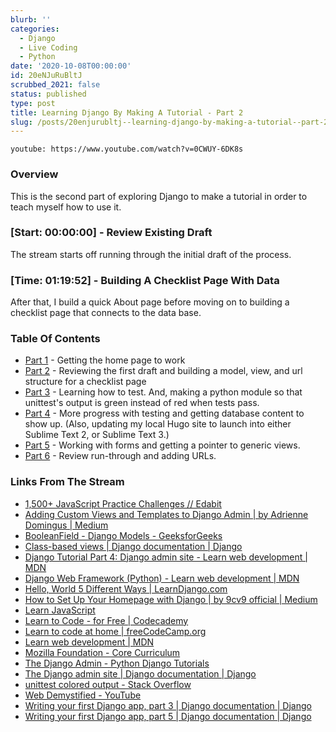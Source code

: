 ```yaml
---
blurb: ''
categories:
  - Django
  - Live Coding
  - Python
date: '2020-10-08T00:00:00'
id: 20eNJuRuBltJ
scrubbed_2021: false
status: published
type: post
title: Learning Django By Making A Tutorial - Part 2
slug: /posts/20enjurubltj--learning-django-by-making-a-tutorial--part-2
---
```


`youtube: https://www.youtube.com/watch?v=0CWUY-6DK8s`

### Overview

This is the second part of exploring Django to make a tutorial in order to teach myself how to use it. 

### [Start: 00:00:00] - Review Existing Draft

The stream starts off running through the initial draft of the process.


### [Time: 01:19:52] - Building A Checklist Page With Data

After that, I build a quick About page before moving on to building a checklist page that connects to the data base. 


### Table Of Contents

- [Part 1](/stream-notes-2020-10-06/) - Getting the home page to work
- [Part 2](/stream-notes-2020-10-08/) - Reviewing the first draft and building a model, view, and url structure for a checklist page
- [Part 3](/stream-notes-2020-10-09/) - Learning how to test. And, making a python module so that unittest's output is green instead of red when tests pass. 
- [Part 4](/stream-notes-2020-10-10/) - More progress with testing and getting database content to show up. (Also, updating my local Hugo site to launch into either Sublime Text 2, or Sublime Text 3.)
- [Part 5](/stream-notes-2020-10-10-2/) - Working with forms and getting a pointer to generic views.
- [Part 6](/stream-notes-2020-10-11/) - Review run-through and adding URLs. 





### Links From The Stream


- [1,500+ JavaScript Practice Challenges // Edabit](https://edabit.com/challenges/javascript)
- [Adding Custom Views and Templates to Django Admin | by Adrienne Domingus | Medium](https://medium.com/@adriennedomingus/adding-custom-views-or-templates-to-django-admin-740640cc6d42)
- [BooleanField - Django Models - GeeksforGeeks](https://www.geeksforgeeks.org/booleanfield-django-models/)
- [Class-based views | Django documentation | Django](https://docs.djangoproject.com/en/3.1/topics/class-based-views/)
- [Django Tutorial Part 4: Django admin site - Learn web development | MDN](https://developer.mozilla.org/en-US/docs/Learn/Server-side/Django/Admin_site)
- [Django Web Framework (Python) - Learn web development | MDN](https://developer.mozilla.org/en-US/docs/Learn/Server-side/Django)
- [Hello, World 5 Different Ways | LearnDjango.com](https://learndjango.com/tutorials/hello-world-5-different-ways)
- [How to Set Up Your Homepage with Django | by 9cv9 official | Medium](https://medium.com/@9cv9official/how-to-set-up-your-homepage-with-django-ae21f439c8a3)
- [Learn JavaScript](https://learnjavascript.online/)
- [Learn to Code - for Free | Codecademy](https://www.codecademy.com/)
- [Learn to code at home | freeCodeCamp.org](https://www.freecodecamp.org/)
- [Learn web development | MDN](https://developer.mozilla.org/en-US/docs/Learn)
- [Mozilla Foundation - Core Curriculum](https://foundation.mozilla.org/en/initiatives/web-literacy/core-curriculum/)
- [The Django Admin - Python Django Tutorials](https://djangobook.com/mdj2-django-admin/)
- [The Django admin site | Django documentation | Django](https://docs.djangoproject.com/en/3.1/ref/contrib/admin/)
- [unittest colored output - Stack Overflow](https://stackoverflow.com/questions/5203633/unittest-colored-output)
- [Web Demystified - YouTube](https://www.youtube.com/playlist?list=PLo3w8EB99pqLEopnunz-dOOBJ8t-Wgt2g)
- [Writing your first Django app, part 3 | Django documentation | Django](https://docs.djangoproject.com/en/3.1/intro/tutorial03/)
- [Writing your first Django app, part 5 | Django documentation | Django](https://docs.djangoproject.com/en/3.1/intro/tutorial05/)
